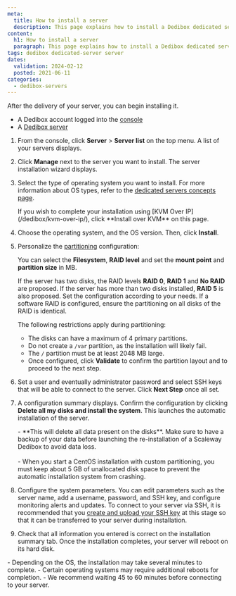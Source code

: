 ```yaml
---
meta:
  title: How to install a server 
  description: This page explains how to install a Dedibox dedicated server
content:
  h1: How to install a server 
  paragraph: This page explains how to install a Dedibox dedicated server
tags: dedibox dedicated-server server 
dates:
  validation: 2024-02-12
  posted: 2021-06-11
categories:
  - dedibox-servers
---
```


After the delivery of your server, you can begin installing it.

<Macro id="requirements" />

- A Dedibox account logged into the [console](https://console.online.net)
- A [Dedibox server](/dedibox/dedicated-servers/how-to/order-a-server/)

1. From the console, click **Server** > **Server list** on the top menu. A list of your servers displays.
2. Click **Manage** next to the server you want to install. The server installation wizard displays.
3. Select the type of operating system you want to install.
    <Message type="tip">
      For more information about OS types, refer to the [dedicated servers concepts page](/dedibox/dedicated-servers/concepts/#os-type).
    </Message>

    <Message type="note">
      If you wish to complete your installation using [KVM Over IP](/dedibox/kvm-over-ip/), click **Install over KVM** on this page.
    </Message>
4. Choose the operating system, and the OS version. Then, click **Install**. 
5. Personalize the [partitioning](/dedibox/dedicated-servers/concepts/#partioning) configuration:

    You can select the **Filesystem**, **RAID level** and set the **mount point** and **partition size** in MB.

    If the server has two disks, the RAID levels **RAID 0**, **RAID 1** and **No RAID** are proposed. If the server has more than two disks installed, **RAID 5** is also proposed. Set the configuration according to your needs. If a software RAID is configured, ensure the partitioning on all disks of the RAID is identical.

    The following restrictions apply during partitioning:
      - The disks can have a maximum of 4 primary partitions.
      - Do not create a `/var` partition, as the installation will likely fail.
      - The `/` partition must be at least 2048 MB large.
      - Once configured, click **Validate** to confirm the partition layout and to proceed to the next step.

6. Set a user and eventually administrator password and select SSH keys that will be able to connect to the server. Click **Next Step** once all set.
7. A configuration summary displays. Confirm the configuration by clicking **Delete all my disks and install the system**. This launches the automatic installation of the server.

    <Message type="important">
      - **This will delete all data present on the disks**. Make sure to have a backup of your data before launching the re-installation of a Scaleway Dedibox to avoid data loss. <br /><br />
      - When you start a CentOS installation with custom partitioning, you must keep about 5 GB of unallocated disk space to prevent the automatic installation system from crashing.
    </Message>
8. Configure the system parameters. You can edit parameters such as the server name, add a username, password, and SSH key, and configure monitoring alerts and updates.
    <Message type="note">
      To connect to your server via SSH, it is recommended that you [create and upload your SSH key](/dedibox-console/account/how-to/upload-an-ssh-key/) at this stage so that it can be transferred to your server during installation.
    </Message>
9. Check that all information you entered is correct on the installation summary tab.
    Once the installation completes, your server will reboot on its hard disk.

<Message type="note">
  - Depending on the OS, the installation may take several minutes to complete.
  - Certain operating systems may require additional reboots for completion.
  - We recommend waiting 45 to 60 minutes before connecting to your server.
</Message>


